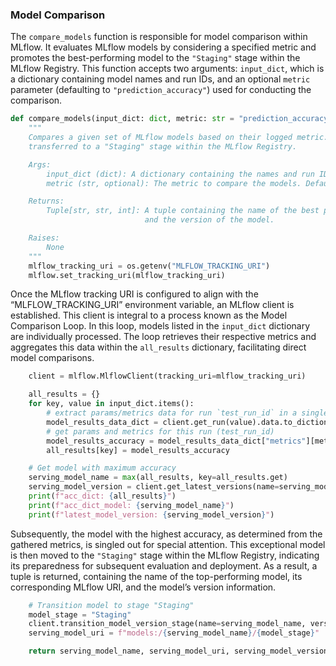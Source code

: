 ### Model Comparison

The `compare_models` function is responsible for model comparison within MLflow. It evaluates MLflow models by considering a specified metric and promotes the best-performing model to the `"Staging"` stage within the MLflow Registry. This function accepts two arguments: `input_dict`, which is a dictionary containing model names and run IDs, and an optional `metric` parameter (defaulting to `"prediction_accuracy"`) used for conducting the comparison.

\footnotesize
```python 
def compare_models(input_dict: dict, metric: str = "prediction_accuracy") -> Tuple[str, str, int]:
    """
    Compares a given set of MLflow models based on their logged metric. The model with the best metric will be
    transferred to a "Staging" stage within the MLflow Registry.

    Args:
        input_dict (dict): A dictionary containing the names and run IDs of the MLflow models to compare.
        metric (str, optional): The metric to compare the models. Defaults to "prediction_accuracy".

    Returns:
        Tuple[str, str, int]: A tuple containing the name of the best performing model, its MLflow URI,
                              and the version of the model.

    Raises:
        None
    """
    mlflow_tracking_uri = os.getenv("MLFLOW_TRACKING_URI")
    mlflow.set_tracking_uri(mlflow_tracking_uri)
```
\normalsize

Once the MLflow tracking URI is configured to align with the "MLFLOW_TRACKING_URI" environment variable, an MLflow client is established. This client is integral to a process known as the Model Comparison Loop. In this loop, models listed in the `input_dict` dictionary are individually processed. The loop retrieves their respective metrics and aggregates this data within the `all_results` dictionary, facilitating direct model comparisons.

\footnotesize
```python 
    client = mlflow.MlflowClient(tracking_uri=mlflow_tracking_uri)

    all_results = {}
    for key, value in input_dict.items():
        # extract params/metrics data for run `test_run_id` in a single dict
        model_results_data_dict = client.get_run(value).data.to_dictionary()
        # get params and metrics for this run (test_run_id)
        model_results_accuracy = model_results_data_dict["metrics"][metric]
        all_results[key] = model_results_accuracy

    # Get model with maximum accuracy
    serving_model_name = max(all_results, key=all_results.get)
    serving_model_version = client.get_latest_versions(name=serving_model_name, stages=["None"])[0].version
    print(f"acc_dict: {all_results}")
    print(f"acc_dict_model: {serving_model_name}")
    print(f"latest_model_version: {serving_model_version}")

```
\normalsize

Subsequently, the model with the highest accuracy, as determined from the gathered metrics, is singled out for special attention. This exceptional model is then moved to the `"Staging"` stage within the MLflow Registry, indicating its preparedness for subsequent evaluation and deployment. As a result, a tuple is returned, containing the name of the top-performing model, its corresponding MLflow URI, and the model's version information.

\footnotesize
```python 
    # Transition model to stage "Staging"
    model_stage = "Staging"
    client.transition_model_version_stage(name=serving_model_name, version=serving_model_version, stage=model_stage)
    serving_model_uri = f"models:/{serving_model_name}/{model_stage}"

    return serving_model_name, serving_model_uri, serving_model_version
```
\normalsize
